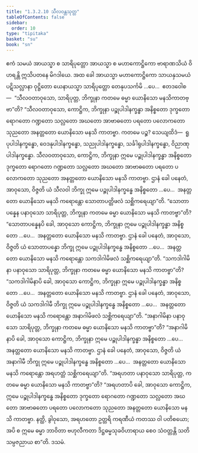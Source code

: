 ```yaml
---
title: "1.3.2.10 သီလဝန္တသုတ္တ"
tableOfContents: false
sidebar:
  order: 10
type: "tipitaka"
basket: "su"
book: "sn"
---
```



<DynamicBreadcrumb />

<Division number="122" book="sn" e="ch" v="18" p="298">

<Paragraph number="700" book="sn">
ဧကံ သမယံ အာယသ္မာ စ သာရိပုတ္တော အာယသ္မာ စ မဟာကောဋ္ဌိကော ဗာရာဏသိယံ ဝိဟရန္တိ ဣသိပတနေ မိဂဒါယေ. အထ ခေါ အာယသ္မာ မဟာကောဋ္ဌိကော သာယနှသမယံ ပဋိသလ္လာနာ ဝုဋ္ဌိတော ယေနာယသ္မာ သာရိပုတ္တော တေနုပသင်္ကမိ …ပေ…  ဧတဒဝေါစ—  “သီလဝတာဝုသော, သာရိပုတ္တ, ဘိက္ခုနာ ကတမေ ဓမ္မာ ယောနိသော မနသိကာတဗ္ဗာ”တိ? “သီလဝတာဝုသော, ကောဋ္ဌိက, ဘိက္ခုနာ ပဉ္စုပါဒါနက္ခန္ဓာ အနိစ္စတော ဒုက္ခတော ရောဂတော ဂဏ္ဍတော သလ္လတော အဃတော အာဗာဓတော ပရတော ပလောကတော သုညတော အနတ္တတော ယောနိသော မနသိ ကာတဗ္ဗာ. ကတမေ ပဉ္စ? သေယျထိဒံ—  ရူပုပါဒါနက္ခန္ဓော, ဝေဒနုပါဒါနက္ခန္ဓော, သညုပါဒါနက္ခန္ဓော, သင်္ခါရုပါဒါနက္ခန္ဓော, ဝိညာဏုပါဒါနက္ခန္ဓော. သီလဝတာဝုသော, ကောဋ္ဌိက, ဘိက္ခုနာ ဣမေ ပဉ္စုပါဒါနက္ခန္ဓာ အနိစ္စတော ဒုက္ခတော ရောဂတော ဂဏ္ဍတော သလ္လတော အဃတော အာဗာဓတော ပရတော ပလောကတော သုညတော အနတ္တတော ယောနိသော မနသိ ကာတဗ္ဗာ. ဌာနံ ခေါ ပနေတံ, အာဝုသော, ဝိဇ္ဇတိ ယံ သီလဝါ ဘိက္ခု ဣမေ ပဉ္စုပါဒါနက္ခန္ဓေ အနိစ္စတော …ပေ…  အနတ္တတော ယောနိသော မနသိ ကရောန္တော သောတာပတ္တိဖလံ သစ္ဆိကရေယျာ”တိ.
</Paragraph>

<Paragraph number="701" book="sn">
“သောတာပန္နေန ပနာဝုသော သာရိပုတ္တ, ဘိက္ခုနာ ကတမေ ဓမ္မာ ယောနိသော မနသိ ကာတဗ္ဗာ”တိ? “သောတာပန္နေနပိ ခေါ, အာဝုသော ကောဋ္ဌိက, ဘိက္ခုနာ ဣမေ ပဉ္စုပါဒါနက္ခန္ဓာ အနိစ္စတော …ပေ…  အနတ္တတော ယောနိသော မနသိ ကာတဗ္ဗာ. ဌာနံ ခေါ ပနေတံ, အာဝုသော, ဝိဇ္ဇတိ ယံ သောတာပန္နော ဘိက္ခု ဣမေ ပဉ္စုပါဒါနက္ခန္ဓေ အနိစ္စတော …ပေ…  အနတ္တတော ယောနိသော မနသိ ကရောန္တော သကဒါဂါမိဖလံ သစ္ဆိကရေယျာ”တိ.
</Paragraph>

<Paragraph number="702" book="sn">
“သကဒါဂါမိနာ ပနာဝုသော သာရိပုတ္တ, ဘိက္ခုနာ ကတမေ ဓမ္မာ ယောနိသော မနသိ ကာတဗ္ဗာ”တိ? “သကဒါဂါမိနာပိ ခေါ, အာဝုသော ကောဋ္ဌိက, ဘိက္ခုနာ ဣမေ ပဉ္စုပါဒါနက္ခန္ဓာ အနိစ္စတော …ပေ…  အနတ္တတော ယောနိသော မနသိ ကာတဗ္ဗာ. ဌာနံ ခေါ ပနေတံ, အာဝုသော, ဝိဇ္ဇတိ ယံ သကဒါဂါမီ ဘိက္ခု ဣမေ ပဉ္စုပါဒါနက္ခန္ဓေ အနိစ္စတော …ပေ…  အနတ္တတော ယောနိသော မနသိ ကရောန္တော အနာဂါမိဖလံ သစ္ဆိကရေယျာ”တိ.
</Paragraph>

<Paragraph number="703" book="sn">
“အနာဂါမိနာ ပနာဝုသော သာရိပုတ္တ, ဘိက္ခုနာ ကတမေ ဓမ္မာ ယောနိသော မနသိ ကာတဗ္ဗာ”တိ? “အနာဂါမိနာပိ ခေါ, အာဝုသော ကောဋ္ဌိက, ဘိက္ခုနာ ဣမေ ပဉ္စုပါဒါနက္ခန္ဓာ အနိစ္စတော …ပေ…  အနတ္တတော ယောနိသော မနသိ ကာတဗ္ဗာ. ဌာနံ ခေါ ပနေတံ, အာဝုသော, ဝိဇ္ဇတိ ယံ အနာဂါမီ ဘိက္ခု ဣမေ ပဉ္စုပါဒါနက္ခန္ဓေ အနိစ္စတော …ပေ…  အနတ္တတော ယောနိသော မနသိ ကရောန္တော အရဟတ္တံ သစ္ဆိကရေယျာ”တိ.
</Paragraph>

<Paragraph number="704" book="sn">
“အရဟတာ ပနာဝုသော သာရိပုတ္တ, ကတမေ ဓမ္မာ ယောနိသော မနသိ ကာတဗ္ဗာ”တိ? “အရဟတာပိ ခေါ, အာဝုသော ကောဋ္ဌိက, ဣမေ ပဉ္စုပါဒါနက္ခန္ဓေ အနိစ္စတော ဒုက္ခတော ရောဂတော ဂဏ္ဍတော သလ္လတော အဃတော အာဗာဓတော ပရတော ပလောကတော သုညတော အနတ္တတော ယောနိသော မနသိ ကာတဗ္ဗာ. နတ္ထိ, ခွါဝုသော, အရဟတော ဥတ္တရိ ကရဏီယံ ကတဿ ဝါ ပတိစယော; အပိ စ ဣမေ ဓမ္မာ ဘာဝိတာ ဗဟုလီကတာ ဒိဋ္ဌဓမ္မသုခဝိဟာရာယ စေဝ သံဝတ္တန္တိ သတိသမ္ပဇညာယ စာ”တိ.

</Paragraph>
</Division>

<Paragraph number="705" type="center" book="sn">
ဒသမံ.
</Paragraph>